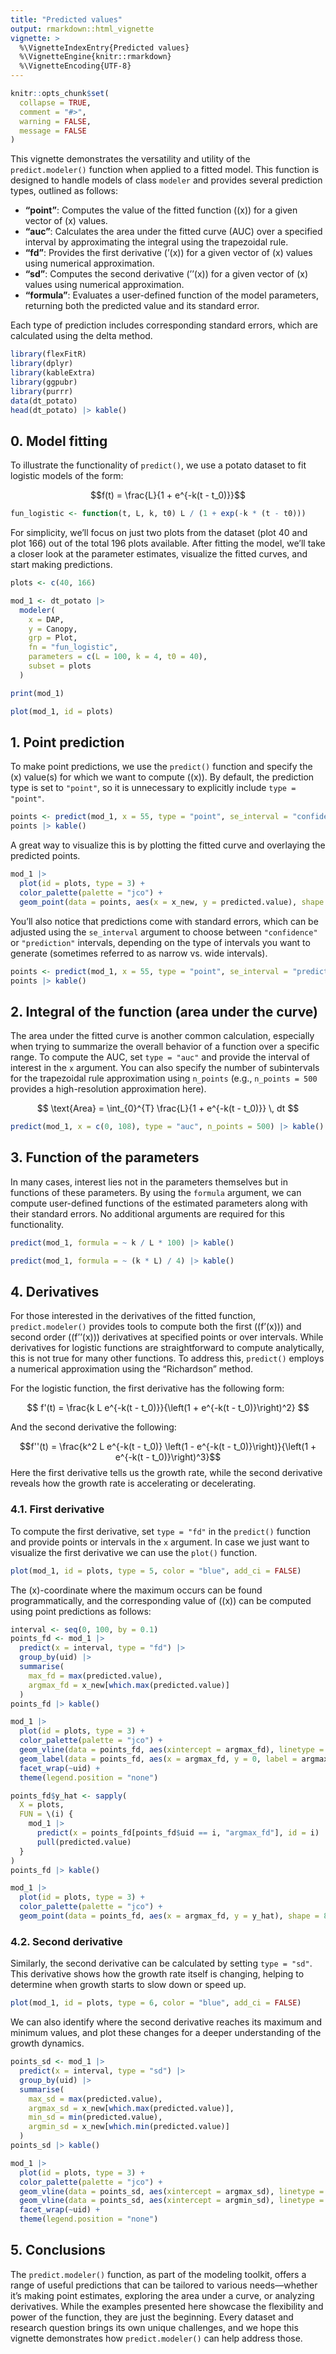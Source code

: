 ---
title: "Predicted values"
output: rmarkdown::html_vignette
vignette: >
  %\VignetteIndexEntry{Predicted values}
  %\VignetteEngine{knitr::rmarkdown}
  %\VignetteEncoding{UTF-8}
---

```{r, include = FALSE}
knitr::opts_chunk$set(
  collapse = TRUE,
  comment = "#>",
  warning = FALSE,
  message = FALSE
)
```

This vignette demonstrates the versatility and utility of the `predict.modeler()` 
function when applied to a fitted model. This function is designed to handle
models of class `modeler` and provides several prediction types, outlined as follows: 

- **"point"**: Computes the value of the fitted function \(\hat{f}(x)\) for a 
given vector of \(x\) values.  
- **"auc"**: Calculates the area under the fitted curve (AUC) over a specified 
interval by approximating the integral using the trapezoidal rule.  
- **"fd"**: Provides the first derivative \(\hat{f}'(x)\) for a given vector of
\(x\) values using numerical approximation.  
- **"sd"**: Computes the second derivative \(\hat{f}''(x)\) for a given vector 
of \(x\) values using numerical approximation.  
- **"formula"**: Evaluates a user-defined function of the model parameters, 
returning both the predicted value and its standard error.  

Each type of prediction includes corresponding standard errors, which are 
calculated using the delta method.

```{r setup}
library(flexFitR)
library(dplyr)
library(kableExtra)
library(ggpubr)
library(purrr)
data(dt_potato)
head(dt_potato) |> kable()
```

## 0. Model fitting

To illustrate the functionality of `predict()`, we use a potato dataset to fit
logistic models of the form:

$$f(t) = \frac{L}{1 + e^{-k(t - t_0)}}$$

```{r}
fun_logistic <- function(t, L, k, t0) L / (1 + exp(-k * (t - t0)))
```

For simplicity, we’ll focus on just two plots from the dataset 
(plot 40 and plot 166) out of the total 196 plots available. After fitting the 
model, we’ll take a closer look at the parameter estimates, visualize the fitted
curves, and start making predictions.

```{r}
plots <- c(40, 166)
```

```{r}
mod_1 <- dt_potato |>
  modeler(
    x = DAP,
    y = Canopy,
    grp = Plot,
    fn = "fun_logistic",
    parameters = c(L = 100, k = 4, t0 = 40),
    subset = plots
  )
```

```{r}
print(mod_1)
```

```{r, fig.width= 8, fig.height=4, fig.alt="plot fit"}
plot(mod_1, id = plots)
```

## 1. Point prediction

To make point predictions, we use the `predict()` function and specify the \(x\)
value(s) for which we want to compute \(\hat{f}(x)\). By default, the prediction 
type is set to `"point"`, so it is unnecessary to explicitly include 
`type = "point"`.  

```{r,  fig.alt="plot fit 2", fig.width= 8}
points <- predict(mod_1, x = 55, type = "point", se_interval = "confidence")
points |> kable()
```

A great way to visualize this is by plotting the fitted curve and overlaying the
predicted points. 

```{r,  fig.alt="plot fit 2", fig.width= 8}
mod_1 |>
  plot(id = plots, type = 3) +
  color_palette(palette = "jco") +
  geom_point(data = points, aes(x = x_new, y = predicted.value), shape = 8)
```

You’ll also notice that predictions come with standard errors,
which can be adjusted using the `se_interval` argument to choose between 
`"confidence"` or `"prediction"` intervals, depending on the type of intervals you
want to generate (sometimes referred to as narrow vs. wide intervals).

```{r}
points <- predict(mod_1, x = 55, type = "point", se_interval = "prediction")
points |> kable()
```

## 2. Integral of the function (area under the curve)

The area under the fitted curve is another common calculation, especially when 
trying to summarize the overall behavior of a function over a specific range. To
compute the AUC, set `type = "auc"` and provide the interval of interest in the 
`x` argument. You can also specify the number of subintervals for the trapezoidal
rule approximation using `n_points` (e.g., `n_points = 500` provides a 
high-resolution approximation here).

$$ \text{Area} = \int_{0}^{T} \frac{L}{1 + e^{-k(t - t_0)}} \, dt $$

```{r}
predict(mod_1, x = c(0, 108), type = "auc", n_points = 500) |> kable()
```

## 3. Function of the parameters

In many cases, interest lies not in the parameters themselves but in functions 
of these parameters. By using the `formula` argument, we can compute 
user-defined functions of the estimated parameters along with their standard 
errors. No additional arguments are required for this functionality.

```{r}
predict(mod_1, formula = ~ k / L * 100) |> kable()
```
```{r}
predict(mod_1, formula = ~ (k * L) / 4) |> kable()
```

## 4. Derivatives

For those interested in the derivatives of the fitted function, 
`predict.modeler()` provides tools to compute both the first (\(f'(x)\)) and 
second order (\(f''(x)\)) derivatives at specified points or over intervals.
While derivatives for logistic functions are straightforward to compute
analytically, this is not true for many other functions. To address this, 
`predict()` employs a numerical approximation using the "Richardson" method.

For the logistic function, the first derivative has the following form:

$$ f'(t) = \frac{k L e^{-k(t - t_0)}}{\left(1 + e^{-k(t - t_0)}\right)^2} $$

And the second derivative the following:

$$f''(t) = \frac{k^2 L e^{-k(t - t_0)} \left(1 - e^{-k(t - t_0)}\right)}{\left(1 + e^{-k(t - t_0)}\right)^3}$$
Here the first derivative tells us the growth rate, while the second derivative 
reveals how the growth rate is accelerating or decelerating.

### 4.1. First derivative

To compute the first derivative, set `type = "fd"` in the `predict()` function 
and provide points or intervals in the `x` argument.
In case we just want to visualize the first derivative we can use the `plot()` 
function.

```{r, fig.width= 8, fig.height=4, fig.alt="plot 1 deriv"}
plot(mod_1, id = plots, type = 5, color = "blue", add_ci = FALSE)
```

The \(x\)-coordinate where the maximum occurs can be found
programmatically, and the corresponding value of \(\hat{f}(x)\) can be
computed using point predictions as follows:

```{r}
interval <- seq(0, 100, by = 0.1)
points_fd <- mod_1 |>
  predict(x = interval, type = "fd") |>
  group_by(uid) |>
  summarise(
    max_fd = max(predicted.value),
    argmax_fd = x_new[which.max(predicted.value)]
  )
points_fd |> kable()
```
```{r, fig.alt="plot deriv" , fig.width= 8}
mod_1 |>
  plot(id = plots, type = 3) +
  color_palette(palette = "jco") +
  geom_vline(data = points_fd, aes(xintercept = argmax_fd), linetype = 2) +
  geom_label(data = points_fd, aes(x = argmax_fd, y = 0, label = argmax_fd)) +
  facet_wrap(~uid) +
  theme(legend.position = "none")
```
```{r}
points_fd$y_hat <- sapply(
  X = plots,
  FUN = \(i) {
    mod_1 |>
      predict(x = points_fd[points_fd$uid == i, "argmax_fd"], id = i) |>
      pull(predicted.value)
  }
)
points_fd |> kable()
```


```{r, fig.alt="plot points" , fig.width= 8}
mod_1 |>
  plot(id = plots, type = 3) +
  color_palette(palette = "jco") +
  geom_point(data = points_fd, aes(x = argmax_fd, y = y_hat), shape = 8)
```


### 4.2. Second derivative

Similarly, the second derivative can be calculated by setting `type = "sd"`. 
This derivative shows how the growth rate itself is changing, helping to determine
when growth starts to slow down or speed up. 

```{r, fig.width= 8, fig.height=4, fig.alt="plot 2 deriv"}
plot(mod_1, id = plots, type = 6, color = "blue", add_ci = FALSE)
```

We can also identify where the second derivative reaches its maximum and minimum 
values, and plot these changes for a deeper understanding of the growth dynamics.

```{r}
points_sd <- mod_1 |>
  predict(x = interval, type = "sd") |>
  group_by(uid) |>
  summarise(
    max_sd = max(predicted.value),
    argmax_sd = x_new[which.max(predicted.value)],
    min_sd = min(predicted.value),
    argmin_sd = x_new[which.min(predicted.value)]
  )
points_sd |> kable()
```

```{r, fig.alt="plot deriv 2" , fig.width= 8}
mod_1 |>
  plot(id = plots, type = 3) +
  color_palette(palette = "jco") +
  geom_vline(data = points_sd, aes(xintercept = argmax_sd), linetype = 2) +
  geom_vline(data = points_sd, aes(xintercept = argmin_sd), linetype = 2) +
  facet_wrap(~uid) +
  theme(legend.position = "none")
```

## 5. Conclusions

The `predict.modeler()` function, as part of the modeling toolkit, offers a 
range of useful predictions that can be tailored to various needs—whether it's
making point estimates, exploring the area under a curve, or analyzing derivatives.
While the examples presented here showcase the flexibility and power of the 
function, they are just the beginning. Every dataset and research question 
brings its own unique challenges, and we hope this vignette demonstrates how 
`predict.modeler()` can help address those.
